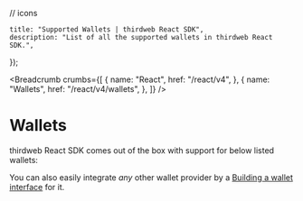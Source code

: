 // icons

	title: "Supported Wallets | thirdweb React SDK",
	description: "List of all the supported wallets in thirdweb React SDK.",
});

<Breadcrumb
	crumbs={[
		{
			name: "React",
			href: "/react/v4",
		},
		{
			name: "Wallets",
			href: "/react/v4/wallets",
		},
	]}
/>

# Wallets

thirdweb React SDK comes out of the box with support for below listed wallets:

You can also easily integrate _any_ other wallet provider by a [Building a wallet interface](/wallet-sdk/v2/build) for it.

<WalletCardGrid>
	<WalletCard
		label="MetaMask"
		href="/references/react/v4/metamaskWallet"
		icon={MetaMaskIcon}
	/>
	<WalletCard
		label="Coinbase"
		href="/references/react/v4/coinbaseWallet"
		icon={CoinbaseIcon}
	/>
	<WalletCard
		label="WalletConnect"
		href="/references/react/v4/walletConnect"
		icon={WalletConnectIcon}
	/>
	<WalletCard
		label="Smart Wallet"
		href="/references/react/v4/smartWallet"
		icon={SmartWalletIcon}
	/>
	<WalletCard
		label="Safe"
		href="/references/react/v4/safeWallet"
		icon={SafeIcon}
	/>
	<WalletCard
		label="Embedded Wallet"
		href="/references/react/v4/embeddedWallet"
		icon={EmbeddedWalletIcon}
	/>
	<WalletCard
		label="Local Wallet"
		href="/references/react/v4/localWallet"
		icon={LocalWalletIcon}
	/>
	<WalletCard
		label="Magic Link"
		href="/references/react/v4/magicLink"
		icon={MagicLinkIcon}
	/>
	<WalletCard
		label="Rainbow"
		href="/references/react/v4/rainbowWallet"
		icon={RainbowIcon}
	/>
	<WalletCard
		label="Zerion"
		href="/references/react/v4/zerionWallet"
		icon={ZerionIcon}
	/>
	<WalletCard
		label="Blocto"
		href="/references/react/v4/bloctoWallet"
		icon={BloctoIcon}
	/>
	<WalletCard
		label="Frame"
		href="/references/react/v4/frameWallet"
		icon={FrameIcon}
	/>
	<WalletCard
		label="Phantom"
		href="/references/react/v4/phantomWallet"
		icon={PhantomIcon}
	/>
	<WalletCard
		label="Coin98"
		href="/references/react/v4/coin98Wallet"
		icon={Coin98Icon}
	/>
	<WalletCard
		label="Core Wallet"
		href="/references/react/v4/coreWallet"
		icon={CoreWalletIcon}
	/>
	<WalletCard
		label="Crypto Defi"
		href="/references/react/v4/cryptoDefiWallet"
		icon={CryptoDefiIcon}
	/>
	<WalletCard
		label="OKX Wallet"
		href="/references/react/v4/okxWallet"
		icon={OKXIcon}
	/>
	<WalletCard
		label="OneKey Wallet"
		href="/references/react/v4/oneKeyWallet"
		icon={OneKeyIcon}
	/>
	<WalletCard
		label="Rabby Wallet"
		href="/references/react/v4/rabbyWallet"
		icon={RabbyIcon}
	/>
</WalletCardGrid>
